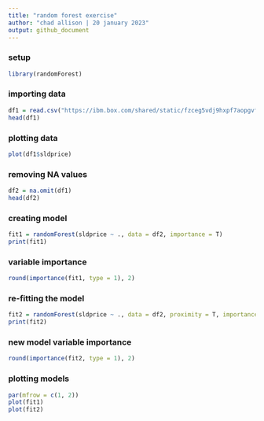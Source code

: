 ---
title: "random forest exercise"
author: "chad allison | 20 january 2023"
output: github_document
---

### setup

```{r message = F, warning = F}
library(randomForest)
```

### importing data

```{r}
df1 = read.csv("https://ibm.box.com/shared/static/fzceg5vdj9hxpf7aopgvfgobi1g4vb4v.csv")
head(df1)
```

### plotting data

```{r}
plot(df1$sldprice)
```

### removing NA values

```{r}
df2 = na.omit(df1)
head(df2)
```

### creating model

```{r}
fit1 = randomForest(sldprice ~ ., data = df2, importance = T)
print(fit1)
```

### variable importance

```{r}
round(importance(fit1, type = 1), 2)
```

### re-fitting the model

```{r}
fit2 = randomForest(sldprice ~ ., data = df2, proximity = T, importance = T, action = na.omit)
print(fit2)
```

### new model variable importance

```{r}
round(importance(fit2, type = 1), 2)
```

### plotting models

```{r}
par(mfrow = c(1, 2))
plot(fit1)
plot(fit2)
```























